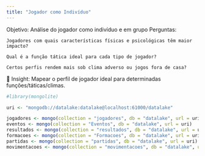 ```yaml
---
title: "Jogador como Indivíduo"
---
```


Objetivo: Análise do jogador como indivíduo e em grupo
Perguntas:

    Jogadores com quais características físicas e psicológicas têm maior impacto?

    Qual é a função tática ideal para cada tipo de jogador?

    Certos perfis rendem mais sob clima adverso ou jogos fora de casa?

📌 Insight: Mapear o perfil de jogador ideal para determinadas funções/táticas/climas.

```r
#library(mongolite)

uri <- "mongodb://datalake:datalake@localhost:61000/datalake"

jogadores <- mongo(collection = "jogadores", db = "datalake", url = uri)
eventos <- mongo(collection = "Eventos", db = "datalake", url = uri)
resultados <- mongo(collection = "resultados", db = "datalake", url = uri)
formacoes <- mongo(collection = "Formacoes", db = "datalake", url = uri)
partidas <- mongo(collection = "partidas", db = "datalake", url = uri)
movimentacoes <- mongo(collection = "movimentacoes", db = "datalake", url = uri)

```
